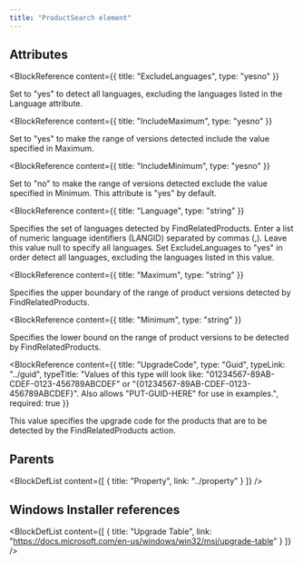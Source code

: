 ```yaml
---
title: "ProductSearch element"
---
```






## Attributes

<BlockWrapper>

  <BlockReference
    content={{
      title: "ExcludeLanguages",
      type: "yesno"
    }}
  >
  Set to "yes" to detect all languages, excluding the languages listed in the Language attribute.
  </BlockReference>

  <BlockReference
    content={{
      title: "IncludeMaximum",
      type: "yesno"
    }}
  >
  Set to "yes" to make the range of versions detected include the value specified in Maximum.
  </BlockReference>

  <BlockReference
    content={{
      title: "IncludeMinimum",
      type: "yesno"
    }}
  >
  Set to "no" to make the range of versions detected exclude the value specified in Minimum. This attribute is "yes" by default.
  </BlockReference>

  <BlockReference
    content={{
      title: "Language",
      type: "string"
    }}
  >
  Specifies the set of languages detected by FindRelatedProducts. Enter a list of numeric language identifiers (LANGID) separated by commas (,). Leave this value null to specify all languages. Set ExcludeLanguages to "yes" in order detect all languages, excluding the languages listed in this value.
  </BlockReference>

  <BlockReference
    content={{
      title: "Maximum",
      type: "string"
    }}
  >
  Specifies the upper boundary of the range of product versions detected by FindRelatedProducts.
  </BlockReference>

  <BlockReference
    content={{
      title: "Minimum",
      type: "string"
    }}
  >
  Specifies the lower bound on the range of product versions to be detected by FindRelatedProducts.
  </BlockReference>

  <BlockReference
    content={{
      title: "UpgradeCode",
      type: "Guid",
      typeLink: "../guid",
      typeTitle: "Values of this type will look like: \"01234567-89AB-CDEF-0123-456789ABCDEF\" or \"{01234567-89AB-CDEF-0123-456789ABCDEF}\". Also allows \"PUT-GUID-HERE\" for use in examples.",
      required: true
    }}
  >
  This value specifies the upgrade code for the products that are to be detected by the FindRelatedProducts action.
  </BlockReference>

</BlockWrapper>


## Parents

<BlockDefList content={[
    {
      title: "Property",
      link: "../property"
    }
  ]}
/>

## Windows Installer references

<BlockDefList content={[
    {
      title: "Upgrade Table",
      link: "https://docs.microsoft.com/en-us/windows/win32/msi/upgrade-table"
    }
  ]}
/>
